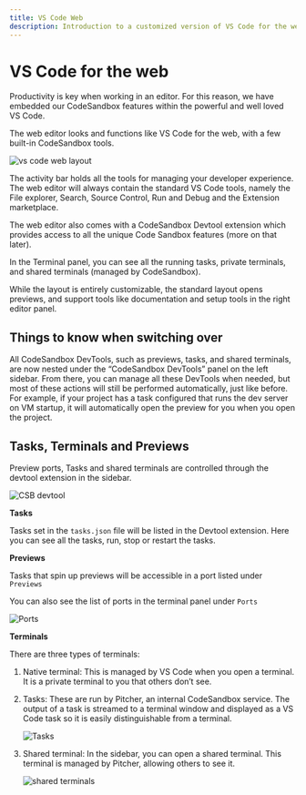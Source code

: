```yaml
---
title: VS Code Web
description: Introduction to a customized version of VS Code for the web with built-in CodeSandbox features.
---
```



# VS Code for the web

Productivity is key when working in an editor. For this reason, we have embedded our CodeSandbox features within the powerful and well loved VS Code.

The web editor looks and functions like VS Code for the web, with a few built-in CodeSandbox tools.

![vs code web layout](../../images/vscode-web-overview.png)

The activity bar holds all the tools for managing your developer experience. The web editor will always contain the standard VS Code tools, namely the File explorer, Search, Source Control, Run and Debug and the Extension marketplace.

The web editor also comes with a CodeSandbox Devtool extension which provides access to all the unique Code Sandbox features (more on that later).

In the Terminal panel, you can see all the running tasks, private terminals, and shared terminals (managed by CodeSandbox).

While the layout is entirely customizable, the standard layout opens previews, and support tools like documentation and setup tools in the right editor panel.

## Things to know when switching over

All CodeSandbox DevTools, such as previews, tasks, and shared terminals, are now nested under the “CodeSandbox DevTools” panel on the left sidebar. From there, you can manage all these DevTools when needed, but most of these actions will still be performed automatically, just like before. For example, if your project has a task configured that runs the dev server on VM startup, it will automatically open the preview for you when you open the project.

## Tasks, Terminals and Previews

Preview ports, Tasks and shared terminals are controlled through the devtool extension in the sidebar.

![CSB devtool](../../images/vscode-web-devtools.png)

**Tasks**

Tasks set in the `tasks.json` file will be listed in the Devtool extension. Here you can see all the tasks, run, stop or restart the tasks.

**Previews**

Tasks that spin up previews will be accessible in a port listed under `Previews`

You can also see the list of ports in the terminal panel under `Ports`

![Ports](../../images/vscode-web-ports.png)

**Terminals**

There are three types of terminals:

1. Native terminal: This is managed by VS Code when you open a terminal. It is a private terminal to you that others don’t see.

2. Tasks: These are run by Pitcher, an internal CodeSandbox service. The output of a task is streamed to a terminal window and displayed as a VS Code task so it is easily distinguishable from a terminal.

   ![Tasks](../../images/vscode-web-tasks.png)

3. Shared terminal: In the sidebar, you can open a shared terminal. This terminal is managed by Pitcher, allowing others to see it.

   ![shared terminals](../../images/vscode-web-shared-terminal.png)
